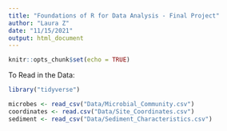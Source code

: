 ```yaml
---
title: "Foundations of R for Data Analysis - Final Project"
author: "Laura Z"
date: "11/15/2021"
output: html_document
---
```


```r
knitr::opts_chunk$set(echo = TRUE)
```

To Read in the Data:

```r
library("tidyverse")

microbes <- read_csv("Data/Microbial_Community.csv")
coordinates <- read.csv("Data/Site_Coordinates.csv")
sediment <- read_csv("Data/Sediment_Characteristics.csv")


```

